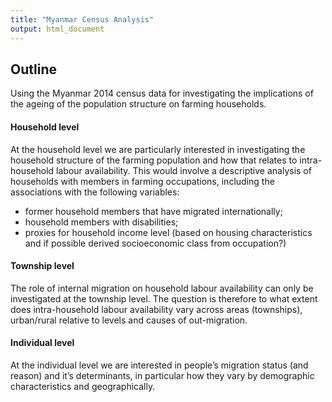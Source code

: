 ---
title: "Myanmar Census Analysis"
output: html_document
---
## Outline


Using the Myanmar 2014 census data  for investigating the implications of the ageing of the population structure on farming households. 

#### Household level
At the household level we are particularly interested in investigating the household structure of the farming population and how that relates to intra-household labour availability. This would involve a descriptive analysis of households with members in farming occupations, including the associations with the following variables:

- former household members that have migrated internationally;
- household members with disabilities;
- proxies for household income level (based on housing characteristics and if possible derived socioeconomic class from occupation?)

#### Township level 
The role of internal migration on household labour availability can only be investigated at the township level. The question is therefore to what extent does intra-household labour availability vary across areas (townships), urban/rural relative to levels and causes of out-migration. 

#### Individual level
At the individual level we  are interested in people's migration status (and reason) and it's determinants, in particular how they vary by demographic characteristics and geographically. 


